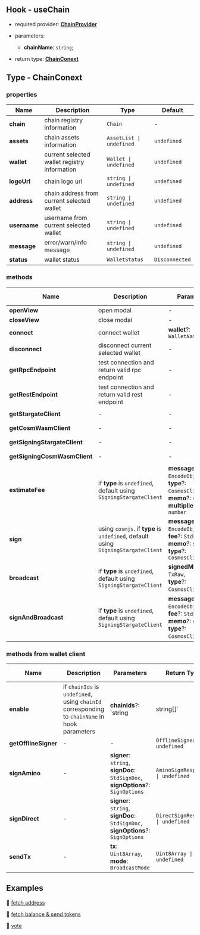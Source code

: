 ## Hook - useChain

- required provider: [**ChainProvider**](https://docs.cosmoskit.com/chain-provider)

- parameters:
    - **chainName**: `string`;

- return type: [**ChainConext**](#type-chainconext)

## Type - ChainConext

### properties

| Name      | Description | Type | Default |
| ----------- | ----------- | -- | -- |
| **chain**      | chain registry information       | `Chain` | - |
| **assets**   | chain assets information       | `AssetList \| undefined` | `undefined` |
| **wallet**   | current selected wallet registry information       | `Wallet \| undefined` | `undefined` |
| **logoUrl**   | chain logo url       | `string \| undefined` | `undefined` |
| **address**   | chain address from current selected wallet       | `string \| undefined` | `undefined` |
| **username**   | username from current selected wallet       | `string \| undefined` | `undefined` |
| **message**   | error/warn/info message       | `string \| undefined` | `undefined` |
| **status**   | wallet status      | `WalletStatus` | `Disconnected` |

### methods

| Name      | Description | Parameters | Return Type | Is Async |
| ----------- | ----------- | -- | -- | -- |
| **openView**      | open modal       | - | `void` | N |
| **closeView**      | close modal       | - | `void` | N |
| **connect**      | connect wallet       | **wallet**?: `WalletName` | `void` | Y |
| **disconnect**      | disconnect current selected wallet       | - | `void` | Y |
| **getRpcEndpoint** | test connection and return valid rpc endpoint    | - | `string \| undefined` | Y |
| **getRestEndpoint**  | test connection and return valid rest endpoint    | - | `string \| undefined` | Y |
| **getStargateClient**  | - | - | `StargateClient \| undefined` | Y |
| **getCosmWasmClient**  | - | - | `CosmWasmClient \| undefined` | Y |
| **getSigningStargateClient**  | - | - | `SigningStargateClient \| undefined` | Y |
| **getSigningCosmWasmClient**  | - | - | `SigningCosmWasmClient \| undefined` | Y |
| **estimateFee**  | if **type** is `undefined`, default using `SigningStargateClient` |     **messages**: `EncodeObject[]`,<br />**type**?: `CosmosClientType`,<br />**memo**?: `string`,<br />**multiplier**?: `number` | `StdFee \| undefined` | Y |
| **sign**  | using `cosmjs`. if **type** is `undefined`, default using `SigningStargateClient` |     **messages**: `EncodeObject[]`,<br />**fee**?: `StdFee`,<br />**memo**?: `string`,<br />**type**?: `CosmosClientType` | `TxRaw \| undefined` | Y |
| **broadcast**  | if **type** is `undefined`, default using `SigningStargateClient` |     **signedMessages**: `TxRaw`,<br />**type**?: `CosmosClientType`, | `DeliverTxResponse \| undefined` | Y |
| **signAndBroadcast**  | if **type** is `undefined`, default using `SigningStargateClient` |     **messages**: `EncodeObject[]`,<br />**fee**?: `StdFee`,<br />**memo**?: `string`,<br />**type**?: `CosmosClientType`, | `DeliverTxResponse \| undefined` | Y |


### methods from wallet client

| Name      | Description | Parameters | Return Type | Is Async |
| ----------- | ----------- | -- | -- | -- |
| **enable**  | if `chainIds` is `undefined`, using `chainId` corresponding to `chainName` in hook parameters |   **chainIds**?: `string | string[]` | `void` | Y |
| **getOfflineSigner**  | - | - | `OfflineSigner \| undefined` | Y |
| **signAmino**  | - |   **signer**: `string`,<br />**signDoc**: `StdSignDoc`,<br />**signOptions**?: `SignOptions` | `AminoSignResponse \| undefined` | Y |
| **signDirect**  | - |   **signer**: `string`,<br />**signDoc**: `StdSignDoc`,<br />**signOptions**?: `SignOptions` | `DirectSignResponse \| undefined` | Y |
| **sendTx**  | - |  **tx**: `Uint8Array`,<br />**mode**: `BroadcastMode` | `Uint8Array \| undefined` | Y |


## Examples

🚀 [fetch address](https://github.com/cosmology-tech/cosmos-kit/blob/main/packages/example/pages/chains/index.tsx)

🚀 [fetch balance & send tokens](https://github.com/cosmology-tech/cosmos-kit/blob/main/packages/example/pages/chains/tx.tsx)

🚀 [vote](https://github.com/cosmology-tech/cosmos-kit/blob/main/packages/example/pages/chains/gov.tsx)